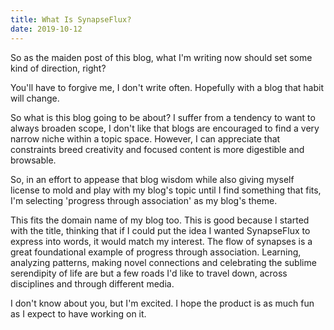 ```yaml
---
title: What Is SynapseFlux?
date: 2019-10-12
---
```

So as the maiden post of this blog, what I'm writing now should set some kind of direction, right?

You'll have to forgive me, I don't write often. Hopefully with a blog that habit will change. 

So what is this blog going to be about? I suffer from a tendency to want to always broaden scope, 
I don't like that blogs are encouraged to find a very narrow niche within a topic space. However, 
I can appreciate that constraints breed creativity and focused content is more digestible and
browsable.

So, in an effort to appease that blog wisdom while also giving myself license to mold and play with 
my blog's topic until I find something that fits, I'm selecting 'progress through association' as 
my blog's theme.

This fits the domain name of my blog too. This is good because I started with the title, thinking that 
if I could put the idea I wanted SynapseFlux to express into words, it would match my interest.
The flow of synapses is a great foundational example of progress through association. Learning,
analyzing patterns, making novel connections and celebrating the sublime serendipity of life are 
but a few roads I'd like to travel down, across disciplines and through different media. 

I don't know about you, but I'm excited. I hope the product is as much fun as I expect to have working on it.